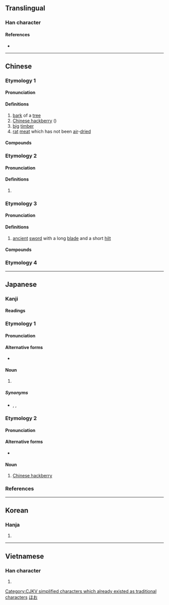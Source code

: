 {{character info/new}}
{{also|樸}}
==Translingual==

===Han character===
{{Han char|rn=75|rad=木|as=02|sn=6|four=43900|canj=DY|ids=⿰木卜}}

====References====
* {{Han ref|kx=0510.040|dkj=14428|dj=0894.030|hdz=21154.020|uh=6734|ud=26420|bh=A6B5|bd=42677}}

[[Category:CJKV simplified characters which already existed as traditional characters]]

----

==Chinese==

===Etymology 1===
{{zh-forms}}

====Pronunciation====
{{zh-pron
|m=pò
|c=pok3
|md=páuk
|mn=phoh
|w=4phoq
|mc=y
|oc=y
|cat=n
}}

====Definitions====
{{zh-hanzi}}

# [[bark]] of a [[tree]]
# [[Chinese hackberry]] ({{taxlink|Celtis sinensis|species|noshow=1}})
# [[big]] [[timber]]
# [[rat]] [[meat]] which has not been [[air]]-[[dried]]

====Compounds====
{{zh-der|fold=1|厚朴|朴硝|朴資茅斯|朴仔}}

===Etymology 2===
{{zh-forms}}

====Pronunciation====
{{zh-pron
|m=pú,piáo
|c=piu4
|mn=qz,xm,zz:phiâu/qz,xm,zz:phok
|w=4phoq
|cat=pn
}}

====Definitions====
{{zh-hanzi}}

# {{surname|lang=zh}}

===Etymology 3===
{{zh-forms}}

====Pronunciation====
{{zh-pron
|m=pō
|c=pok3,po1
|cat=n
}}

====Definitions====
{{zh-noun}}

# {{lb|zh|historical}} [[ancient]] [[sword]] with a long [[blade]] and a short [[hilt]]

====Compounds====
{{zh-der|fold=1|朴刀}}

===Etymology 4===
{{zh-see|樸}}

----

==Japanese==

===Kanji===
{{ja-kanji|grade=c|rs=木02}}

====Readings====
{{ja-readings
|goon=[[ほく]] (hoku)
|kanon=[[はく]] (haku)
|kanyoon=[[ぼく]] (boku)
|kun=[[ほお]] (hō), [[ほう]] (hō)
}}

===Etymology 1===
{{ja-kanjitab|ほお|yomi=k}}

====Pronunciation====
{{ja-pron|yomi=k|ほお|acc=1|acc_ref=DJR,NHK}}

====Alternative forms====
* {{ja-l|厚朴}}

====Noun====
{{ja-noun|ほお|hhira=ほほ}}

# {{vern|Japanese bigleaf magnolia}}

=====Synonyms=====
* {{ja-r|朴の木|ほおのき}}, {{ja-r|厚朴|こうぼく}}, {{ja-r|朴柏|ほおがしわ}}

===Etymology 2===
{{ja-kanjitab|えのき|yomi=irr}}

====Pronunciation====
{{ja-pron|yomi=irr|えのき|acc=0|acc_ref=DJR,NHK}}

====Alternative forms====
* {{ja-l|榎}}

====Noun====
{{ja-noun|えのき|エノキ}}

# [[Chinese hackberry]]

===References===
<references/>

[[Category:ja:Trees|ほお]]

----

==Korean==

===Hanja===
{{ko-hanja|hangeul=박|eumhun=후박나무|rv=bak|mr=pak|y=pak}}

# {{defn|lang=ko|sort=木02}}

----

==Vietnamese==

===Han character===
{{vi-hantu|[[phắc]], [[phác]], [[vóc]]|rs=木12}}

# {{defn|lang=vi|sort=木12}}